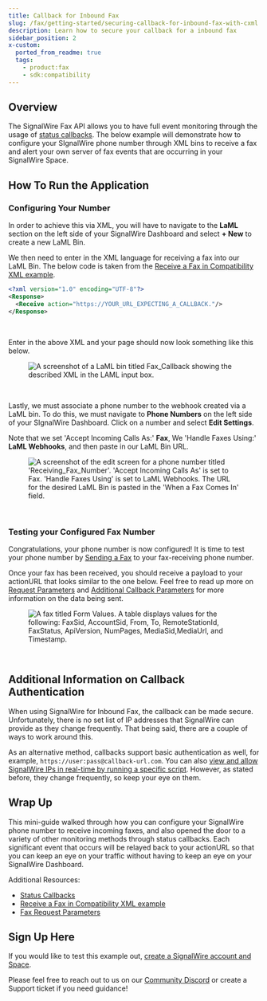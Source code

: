 ---
title: Callback for Inbound Fax
slug: /fax/getting-started/securing-callback-for-inbound-fax-with-cxml
description: Learn how to secure your callback for a inbound fax
sidebar_position: 2
x-custom:
  ported_from_readme: true
  tags:
    - product:fax
    - sdk:compatibility
---

## Overview

The SignalWire Fax API allows you to have full event monitoring through the usage of [status callbacks](/compatibility-api/guides/signalwire-status-callbacks). 
The below example will demonstrate how to configure your SIgnalWire phone number through XML bins to receive a fax and alert your own server of fax events that are occurring in your SignalWire Space.

How To Run the Application
--------------------------

### Configuring Your Number

In order to achieve this via XML, you will have to navigate to the **LaML** section on the left side of your SignalWire Dashboard and select **+ New** to create a new LaML Bin.

We then need to enter in the XML language for receiving a fax into our LaML Bin. 
The below code is taken from the [Receive a Fax in Compatibility XML example](/compatibility-api/cxml/fax/receive#examples).

```xml
<?xml version="1.0" encoding="UTF-8"?>
<Response>
  <Receive action="https://YOUR_URL_EXPECTING_A_CALLBACK."/>
</Response>
```

<br/>

Enter in the above XML and your page should now look something like this below.

<figure>
  <img className="img-800" src={require("./4961672-Screen_Shot_2022-01-14_at_2.19.42_PM.webP").default} alt="A screenshot of a LaML bin titled Fax_Callback showing the described XML in the LAML input box." />
</figure>

<br/>

Lastly, we must associate a phone number to the webhook created via a LaML bin. 
To do this, we must navigate to **Phone Numbers** on the left side of your SIgnalWire Dashboard. 
Click on a number and select **Edit Settings**.

Note that we set 'Accept Incoming Calls As:' **Fax**, We 'Handle Faxes Using:' **LaML Webhooks**, and then paste in our LaML Bin URL. 

<figure>
  <img className="img-800" src={require("./dd1cbf2-Screen_Shot_2022-01-14_at_2.30.24_PM.webP").default} alt="A screenshot of the edit screen for a phone number titled 'Receiving_Fax_Number'. 'Accept Incoming Calls As' is set to Fax. 'Handle Faxes Using' is set to LaML Webhooks. The URL for the desired LaML Bin is pasted in the 'When a Fax Comes In' field." />
</figure>

<br/> 

### Testing your Configured Fax Number

Congratulations, your phone number is now configured! 
It is time to test your phone number by [Sending a Fax](/rest/compatibility-api/endpoints/send-fax) to your fax-receiving phone number.

Once your fax has been received, you should receive a payload to your actionURL that looks similar to the one below. 
Feel free to read up more on [Request Parameters](/compatibility-api/cxml/fax#request-parameters)
and [Additional Callback Parameters](/compatibility-api/cxml/fax/receive#action-callback)
for more information on the data being sent.

<figure>
  <img className="img-800" src={require("./835555f-234E38D8-D9FC-4408-B4A6-09C879749849_4_5005_c.webP").default} alt="A fax titled Form Values. A table displays values for the following: FaxSid, AccountSid, From, To, RemoteStationId, FaxStatus, ApiVersion, NumPages, MediaSid,MediaUrl, and Timestamp." />
</figure>

<br/>

Additional Information on Callback Authentication
-------------------------------------------------

When using SignalWire for Inbound Fax, the callback can be made secure. 
Unfortunately, there is no set list of IP addresses that SignalWire can provide as they change frequently. 
That being said, there are a couple of ways to work around this.

As an alternative method, callbacks support basic authentication as well, for example, `https://user:pass@callback-url.com`. 
You can also [view and allow SignalWire IPs in real-time by running a specific script](/voice/getting-started/sip/allowing-signalwire-ips-through-your-firewall). 
However, as stated before, they change frequently, so keep your eye on them.

Wrap Up
-------

This mini-guide walked through how you can configure your SignalWire phone number to receive incoming faxes, and also opened the door to a variety of other monitoring methods through status callbacks. 
Each significant event that occurs will be relayed back to your actionURL so that you can keep an eye on your traffic without having to keep an eye on your SignalWire Dashboard.

Additional Resources: 

- [Status Callbacks](/compatibility-api/guides/signalwire-status-callbacks)
- [Receive a Fax in Compatibility XML example](/compatibility-api/cxml/fax/receive#examples)
- [Fax Request Parameters](/compatibility-api/cxml/fax#request-parameters)

Sign Up Here
------------

If you would like to test this example out, [create a SignalWire account and Space](https://m.signalwire.com/signups/new?s=1).

Please feel free to reach out to us on our [Community Discord](https://discord.com/invite/F2WNYTNjuF) or create a Support ticket if you need guidance!
